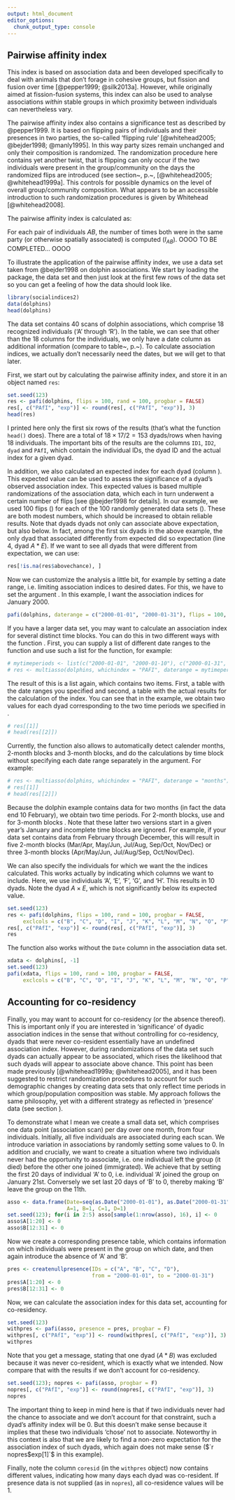```yaml
---
output: html_document
editor_options: 
  chunk_output_type: console
---
```

## Pairwise affinity index

This index is based on association data and been developed specifically to deal with animals that don't forage in cohesive groups, but fission and fusion over time [@pepper1999; @silk2013a]. However, while originally aimed at fission-fusion systems, this index can also be used to analyse associations *within* stable groups in which proximity between individuals can nevertheless vary.

The pairwise affinity index also contains a significance test as described by @pepper1999. \index{pafi()@\texttt{pafi()}} It is based on flipping pairs of individuals and their presences in two parties, the so-called 'flipping rule' [@whitehead2005; @bejder1998; @manly1995]. In this way party sizes remain unchanged and only their composition is randomized. The randomization procedure here contains yet another twist, that is flipping can only occur if the two individuals were present in the group/community on the days the randomized flips are introduced (see section~\ref{sec:paficores}, p.~\pageref{sec:paficores}, [@whitehead2005; @whitehead1999a]. This controls for possible dynamics on the level of overall group/community composition. What appears to be an accessible introduction to such randomization procedures is given by Whitehead [@whitehead2008].\index{flipping}

The pairwise affinity index is calculated as:

\begin{equation}
\frac
{ I_{AB} \times \sum_{1}^{n} s_i(s_i - 1) }
{ \sum A_i(s_i - 1) \times \sum B_i(s_i - 1) }
\end{equation}

For each pair of individuals $AB$, the number of times both were in the same party (or otherwise spatially associated) is computed ($I_{AB}$). OOOO TO BE COMPLETED... OOOO

To illustrate the application of the pairwise affinity index, we use a data set taken from @bejder1998 on dolphin associations. We start by loading the \texttt{socialindices} package, the data set and then just look at the first few rows of the data set so you can get a feeling of how the data should look like.

```r
library(socialindices2)
data(dolphins)
head(dolphins)
```

The data set contains 40 scans of dolphin associations, which comprise 18 recognized individuals ('A' through 'R'). In the table, we can see that other than the 18 columns for the individuals, we only have a date column\footnote{the actual calender dates were invented by me, for illustrative purposes} as additional information (compare to table~\ref{tab:data-ex4}, p.~\pageref{tab:data-ex4}). To calculate association indices, we actually don't necessarily need the dates, but we will get to that later.

First, we start out by calculating the pairwise affinity index, and store it in an object named `res`:

```r
set.seed(123)
res <- pafi(dolphins, flips = 100, rand = 100, progbar = FALSE)
res[, c("PAfI", "exp")] <- round(res[, c("PAfI", "exp")], 3)
head(res)
```

I printed here only the first six rows of the results (that's what the function `head()` does).\footnote{The `set.seed()` bit simply ensures that the randomization procedure involved for the $p$-value reproduces the same results when you run this code on your computer. For your own data, leave it out. I also rounded the actual index and the expected values to three digits, so the results fit on the page.} There are a total of $18 \times 17 / 2 = 153$ dyads/rows when having 18 individuals. The important bits of the results are the columns `ID1`, `ID2`, `dyad` and `PAfI`, which contain the individual IDs, the dyad ID and the actual index for a given dyad.

In addition, we also calculated an expected index for each dyad (column \texttt{exp}). This expected value can be used to assess the significance of a dyad's observed association index.\footnote{See section~\ref{sec:signif} for some more details.} This expected values is based multiple randomizations of the association data, which each in turn underwent a certain number of flips [see @bejder1998 for details]. In our example, we used 100 flips (\texttt{flips=100}) for each of the 100 randomly generated data sets (\texttt{rand=100}). These are both modest numbers, which should be increased to obtain reliable results. Note that dyads dyads not only can associate above expectation, but also below. In fact, among the first six dyads in the above example, the only dyad that associated differently from expected did so \textit{below} expectation (line 4, dyad $A \ast E$). If we want to see all dyads that were different from expectation, we can use:

```r
res[!is.na(res$abovechance), ]
```

Now we can customize the analysis a little bit, for example by setting a date range, i.e. limiting association indices to desired dates. For this, we have to set the argument \texttt{daterange=}. In this example, I want the association indices for January 2000.\footnote{I don't display the results}

```r
pafi(dolphins, daterange = c("2000-01-01", "2000-01-31"), flips = 100, rand = 100)
```

If you have a larger data set, you may want to calculate an association index for several distinct time blocks.\index{time block} You can do this in two different ways with the function \texttt{multiasso()}.\footnote{Update 2023-02-04: The function \texttt{multiasson} currently does not work!}\index{multiasso()@\texttt{multiasso()}} First, you can supply a list of different date ranges to the function and use such a list for the function, for example:

```r
# mytimeperiods <- list(c("2000-01-01", "2000-01-10"), c("2000-01-31", "2000-02-09"))
# res <- multiasso(dolphins, whichindex = "PAFI", daterange = mytimeperiods)
```

The result of this is a list again, which contains two items. First, a table with the date ranges you specified and second, a table with the actual results for the calculation of the index. You can see that in the example, we obtain two values for each dyad corresponding to the two time periods we specified in \texttt{mytimeperiods}.

```r
# res[[1]]
# head(res[[2]])
```

Currently, the function also allows to automatically detect calender months, 2-month blocks and 3-month blocks, and do the calculations by time block without specifying each date range separately in the \texttt{daterange=} argument. For example:

```r
# res <- multiasso(dolphins, whichindex = "PAFI", daterange = "months")
# res[[1]]
# head(res[[2]])
```


Because the dolphin example contains data for two months (in fact the data end 10 February), we obtain two time periods. For 2-month blocks, use \texttt{daterange = "bimonth"} and for 3-month blocks \texttt{daterange = "trimonth"}. Note that these latter two versions start in a given year's January and incomplete time blocks are ignored. For example, if your data set contains data from February through December, this will result in five 2-month blocks (Mar/Apr, May/Jun, Jul/Aug, Sep/Oct, Nov/Dec) or three 3-month blocks (Apr/May/Jun, Jul/Aug/Sep, Oct/Nov/Dec).

We can also specify the individuals for which we want the the indices calculated. This works actually by indicating which columns we want to \textit{not} include. Here, we use individuals 'A', 'E', 'F', 'G', and 'H'. This results in 10 dyads. Note the dyad $A \times E$, which is not significantly below its expected value.


```r
set.seed(123)
res <- pafi(dolphins, flips = 100, rand = 100, progbar = FALSE,
     exclcols = c("B", "C", "D", "I", "J", "K", "L", "M", "N", "O", "P", "Q", "R"))
res[, c("PAfI", "exp")] <- round(res[, c("PAfI", "exp")], 3)
res
```

The function also works without the `Date` column in the association data set.

```r
xdata <- dolphins[, -1]
set.seed(123)
pafi(xdata, flips = 100, rand = 100, progbar = FALSE,
     exclcols = c("B", "C", "D", "I", "J", "K", "L", "M", "N", "O", "P", "Q", "R"))
```

## Accounting for co-residency
\label{sec:paficores}

Finally, you may want to account for co-residency (or the absence thereof). This is important only if you are interested in 'significance' of dyadic association indices in the sense that without controlling for co-residency, dyads that were never co-resident essentially have an undefined association index. However, during randomizations of the data set such dyads can actually appear to be associated, which rises the likelihood that such dyads will appear to associate above chance. This point has been made previously [@whitehead1999a; @whitehead2005], and it has been suggested to restrict randomization procedures to account for such demographic changes by creating data sets that only reflect time periods in which group/population composition was stable. My approach follows the same philosophy, yet with a different strategy as reflected in 'presence' data (see section \ref{subsec:presencecoresidency}).

To demonstrate what I mean we create a small data set, which comprises one data point (association scan) per day over one month, from four individuals. Initially, all five individuals are associated during each scan. We introduce variation in associations by randomly setting some values to 0. In addition and crucially, we want to create a situation where two individuals never had the opportunity to associate, i.e. one individual left the group (it died) before the other one joined (immigrated). We achieve that by setting the first 20 days of individual 'A' to 0, i.e. individual 'A' joined the group on January 21st. Conversely we set last 20 days of 'B' to 0, thereby making 'B' leave the group on the 11th.

```r
asso <- data.frame(Date=seq(as.Date("2000-01-01"), as.Date("2000-01-31"), by="day"),
                   A=1, B=1, C=1, D=1)
set.seed(123); for(i in 2:5) asso[sample(1:nrow(asso), 16), i] <- 0
asso$A[1:20] <- 0
asso$B[12:31] <- 0
```

Now we create a corresponding presence table, which contains information on which individuals were present in the group on which date, and then again introduce the absence of 'A' and 'B'.

```r
pres <- createnullpresence(IDs = c("A", "B", "C", "D"),
                           from = "2000-01-01", to = "2000-01-31")
pres$A[1:20] <- 0
pres$B[12:31] <- 0
```

Now, we can calculate the association index for this data set, accounting for co-residency.

```r
set.seed(123)
withpres <- pafi(asso, presence = pres, progbar = F)
withpres[, c("PAfI", "exp")] <- round(withpres[, c("PAfI", "exp")], 3)
withpres
```

Note that you get a message, stating that one dyad ($A \ast B$) was excluded because it was never co-resident, which is exactly what we intended. Now compare that with the results if we don't account for co-residency.

```r
set.seed(123); nopres <- pafi(asso, progbar = F)
nopres[, c("PAfI", "exp")] <- round(nopres[, c("PAfI", "exp")], 3)
nopres
```

The important thing to keep in mind here is that if two individuals never had the chance to associate and we don't account for that constraint, such a dyad's affinity index will be 0. But this doesn't make sense because it implies that these two individuals 'chose' not to associate. Noteworthy in this context is also that we are likely to find a non-zero expectation for the association index of such dyads, which again does not make sense ($`r nopres$exp[1]`$ in this example).

Finally, note the column `coresid` (in the `withpres` object) now contains different values, indicating how many days each dyad was co-resident. If presence data is not supplied (as in `nopres`), all co-residence values will be 1.

